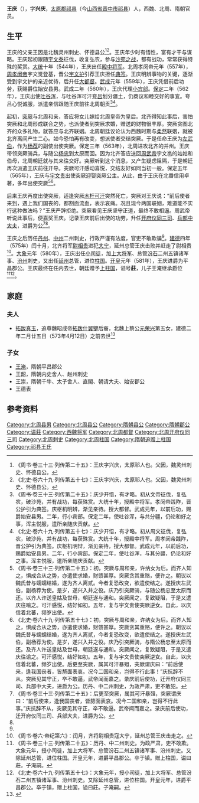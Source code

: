 '''王庆'''（{{bd|？||？||}}），字'''兴庆'''，[[太原郡|太原郡]][[祁县|祁县]]（今[[山西省|山西省]][[晋中市|晋中市]][[祁县|祁县]]）人，西魏、北周、隋朝官员。

==生平==
王庆的父亲王因是北魏灵州刺史、怀德县公<ref>《周书·卷三十三·列传第二十五》：王庆字兴庆，太原祁人也。父因，魏灵州刺史、怀德县公。</ref><ref>《北史·卷六十九·列传第五十七》：王庆字兴庆，太原祁人也。父因，魏灵州刺史、怀德县公。</ref>。王庆年少时有悟性，富有才干与谋略。王庆起初跟随[[宇文泰|宇文泰]]征伐，收复弘农，参与[[沙苑之战|沙苑之战]]，都有战功，常常获得特殊的奖赏。[[大统_(西魏)|大统]]十年（544年），王庆出任[[殿中将军|殿中将军]]。北周孝闵帝元年（557年），[[周孝闵帝|周孝闵帝]]宇文觉登基，晋公[[宇文护|宇文护]]引荐王庆担任[[典签|典签]]。王庆明辨事物的关键，逐渐受到宇文护的亲近优待，后升任[[大都督|大都督]]。[[武成_(北周)|武成]]元年（559年），王庆凭借前后功劳，获赐爵位始安县男。武成二年（560年），王庆代理[[小宾部|小宾部]]。[[保定_(北周)|保定]]二年（562年），王庆出使[[吐谷浑|吐谷浑]]，与吐谷浑可汗[[夸吕|夸吕]]划分疆土，仍商议和睦交好的事宜。夸吕心悦诚服，派遣亲信跟随王庆前往北周朝贡<ref>《周书·卷三十三·列传第二十五》：庆少开悟，有才略。初从文帝征伐，复弘农，破沙苑，并有战功，每获殊赏。大统十年，授殿中将军。孝闵帝践阼，晋公护引为典签。庆枢机明辨，渐见亲待。授大都督。武成元年，以前后功，赐爵始安县男。二年，行小宾部。保定二年，使吐谷浑，与共分疆，仍论和好之事，浑主悦服，遣所亲随庆贡献。</ref><ref>《北史·卷六十九·列传第五十七》：庆少开悟，有才略。初从周文征伐，复弘农，破沙苑，并有战功，每获殊赏。大统十年，授殿中将军。周孝闵帝践阼，晋公护引为典签。庆枢机明辩，渐见亲待，授大都督。武成元年，以前后功，赐爵始安县男。二年，行小宾部。保定二年，使吐谷浑，与其分疆，仍论和好之事。浑主悦服，遣所亲随庆贡献。</ref>。

起初，[[突厥|突厥]]与北周和亲，答应将女儿嫁给北周皇帝为皇后。北齐得知此事后，害怕突厥和北周形成联合之势，也派使者到突厥求婚，赠送的财物很丰厚。突厥贪图北齐的众多礼物，就答应与北齐联姻。北周朝廷议论认为西魏时期与[[柔然|柔然]]联姻，就被北齐离间产生二心。如今恐怕再有改变，想派使者交结突厥。于是任命王庆为[[左武伯|左武伯]]，作为[[杨荐|杨荐]]的副使出使突厥。保定三年（563年），北周进攻北齐的并州。王庆带领突厥骑兵，与随公[[杨忠_(北朝)|杨忠]]到太原而回。因为北齐答应送回[[周武帝|周武帝]]宇文邕的姑姑和伯母，北周朝廷就与其来往交好。突厥听到这个消息，又产生疑虑阻隔，于是朝廷再次派遣王庆前往开导。突厥可汗感动喜悦，交结友好如同当初一般。保定五年（565年），王庆与[[宇文贵_(许国公)|宇文贵]]出使突厥迎娶突厥公主。从此，由于王庆在北番信用卓著，多年出使突厥<ref>《周书·卷三十三·列传第二十五》：初，突厥与周和亲，许纳女为后。而齐人知之，惧成合从之势，亦遣使求婚，财馈甚厚。突厥贪其重赂，便许之。朝议以魏氏昔与蠕蠕结婚，遂为齐人离贰。今者复恐改变，欲遣使结之。遂授庆左武伯，副杨荐为使。是岁，遂兴入并之役。庆乃引突厥骑，与随公杨忠至太原而还。以齐人许送皇姑及世母，朝廷遂与通和。突厥闻之，复致疑阻，于是又遣庆往喻之。可汗感悦，结好如初。五年，复与宇文贵使突厥逆女。自此，以庆信着北蕃，频岁出使。</ref><ref name=autogenerated1>《北史·卷六十九·列传第五十七》：初，突厥与周和亲，许纳女为后。而齐人知之，惧成合从之势，亦遣使求婚，财馈甚厚。突厥贪其重赂，便许之。朝议以魏氏昔与蠕蠕结婚，遂为齐人离贰，今者复恐改变，欲遣使结之。遂授庆左武伯，副杨荐为使。是岁，遂兴入并之役。庆乃引突厥骑，与隋公杨忠至太原而还。及齐人许送皇姑及世母，朝廷遂与通和。突厥闻之，复致疑阻，于是又遣庆往谕之。可汗感悦，结好如初。五年，复与宇文贵使突厥逆女。自此，以庆信着北蕃，频岁出使。后更至突厥，属其可汗暴殂，突厥谓庆曰：“前后使来，逢我国丧者，皆剺面表哀。况今二国和亲，岂得不行此事！”庆抗辞不从。突厥见其守正，卒不敢逼，武帝闻而嘉之。录庆前后使功，迁开府仪同三司、兵部中大夫，进爵为公。历丹、中二州刺史，为政严肃，吏不敢犯。</ref>。

后来王庆再度出使突厥，适逢突厥[[木杆可汗|木杆可汗]]突然死亡，突厥对王庆说：“前后使者来到，遇上我们国丧的，都割面流血，表示哀痛。况且现今两国联姻，难道能不实行这种做法吗？”王庆严辞拒绝。突厥看见王庆坚守正道，最终不敢相逼。周武帝听说此事后，便嘉奖王庆。记录王庆前后出使的功劳，升任[[开府仪同三司|开府仪同三司]]、[[兵部中大夫|兵部中大夫]]，进爵为公<ref>《周书·卷三十三·列传第二十五》：后更至突厥，属其可汗暴殂，突厥谓庆曰：“前后使来，逢我国丧者，皆剺面表哀。况今二国和亲，岂得不行此事。”庆抗辞不从，突厥见其守正，卒不敢逼。武帝闻而嘉之。录庆前后使功，迁开府仪同三司、兵部大夫，进爵为公。</ref><ref name=autogenerated1 />。
 
王庆之后历任[[丹州|丹州]]、[[中州|中州]]二州刺史，行政严谨有法度，官吏不敢欺骗<ref name=autogenerated1 />。[[建德_(北周)|建德]]四年（575年）闰十月，北齐将军[[尉相贵|尉相贵]]进犯[[大宁|大宁]]，延州总管王庆击败并赶走了尉相贵<ref>《周书·卷六·帝纪第六》：闰月，齐将尉相贵寇大宁，延州总管王庆击走之。</ref>。[[大象_(年号)|大象]]元年（580年），王庆出任[[小司徒|小司徒]]，加[[上大将军|上大将军]]、总管[[汾州|汾]][[石州_(北周)|石]]二州五镇诸军事、[[汾州|汾州]]刺史，又出任[[延州_(延安)|延州]]总管，进位[[柱国|柱国]]。[[开皇|开皇]]元年（581年），王庆进爵为平昌郡公。王庆最终在任内去世，朝廷赠予[[上柱国|上柱国]]，谥号'''莊'''，儿子王淹继承爵位<ref>《周书·卷三十三·列传第二十五》：历丹、中二州刺史。为政严肃，吏不敢欺。大象元年，授小司徒，加上大将军、总管汾石二州五镇诸军事、汾州刺史。又除延州总管，进位柱国。开皇元年，进爵平昌郡公。卒于镇。赠上柱国，谥曰莊。子淹嗣。</ref><ref>《北史·卷六十九·列传第五十七》：大象元年，授小司徒，加上大将军、总管汾石二州五镇诸军事、汾州刺史。又除延州总管，进位柱国。开皇元年，进爵平昌郡公。卒于镇，赠上柱国，谥曰莊。子淹嗣。</ref>。

==家庭==
===夫人===
*[[拓跋真玉|拓跋真玉]]，追尊魏昭成帝[[拓跋什翼犍|拓跋什翼犍]]后裔，北魏上蔡公[[元荣兴|元荣兴]]第五女，建德二年二月廿五日（573年4月12日）之前去世<ref>{{Citation| author=段锐超| year=2018年| title=《北周裴智英墓志考释》| periodical=《北方文物》| volume=| issue=01期| pages=62-66| url=http://kns.cnki.net/KCMS/detail/detail.aspx?dbname=CJFDPREP&filename=BJWW201801007| doi=| oclc=| accessdate=2020-09-05| archive-date=2020-02-03| archive-url=https://web.archive.org/web/20200203221211/http://kns.cnki.net/KCMS/detail/detail.aspx?dbname=CJFDPREP&filename=BJWW201801007| dead-url=no}}</ref>
 
===子女===
*[[王淹|王淹]]，隋朝平昌郡公
*王韶，隋朝内史舍人、赵州刺史
*王崇，隋朝千牛、太子舍人、直閣、朝请大夫、始安郡公
*王德表

==参考资料==
{{reflist}}
 
[[Category:北周县男|Category:北周县男]]
[[Category:北周县公|Category:北周县公]]
[[Category:隋朝县公|Category:隋朝县公]]
[[Category:隋朝郡公|Category:隋朝郡公]]
[[Category:谥莊|Category:谥莊]]
[[Category:西魏将军|Category:西魏将军]]
[[Category:北周都督|Category:北周都督]]
[[Category:北周开府仪同三司|Category:北周开府仪同三司]]
[[Category:北周刺史|Category:北周刺史]]
[[Category:北周柱国|Category:北周柱国]]
[[Category:隋朝追赠上柱国|Category:隋朝追赠上柱国]]
[[Category:祁县王氏|Category:祁县王氏]]